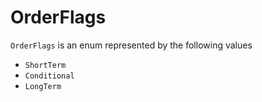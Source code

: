 # OrderFlags

`OrderFlags` is an enum represented by the following values

- `ShortTerm`
- `Conditional`
- `LongTerm`
